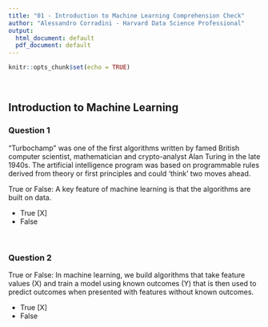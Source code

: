 ```yaml
---
title: "01 - Introduction to Machine Learning Comprehension Check"
author: "Alessandro Corradini - Harvard Data Science Professional"
output:
  html_document: default
  pdf_document: default
---
```


```r
knitr::opts_chunk$set(echo = TRUE)
```

<br/>

## **Introduction to Machine Learning**
### **Question 1**

"Turbochamp" was one of the first algorithms written by famed British computer scientist, mathematician and crypto-analyst Alan Turing in the late 1940s. The artificial intelligence program was based on programmable rules derived from theory or first principles and could 'think' two moves ahead.

True or False: A key feature of machine learning is that the algorithms are built on data.

- True [X]
- False

<br/>

### **Question 2**

True or False: In machine learning, we build algorithms that take feature values (X) and train a model using known outcomes (Y) that is then used to predict outcomes when presented with features without known outcomes.

- True [X]
- False
